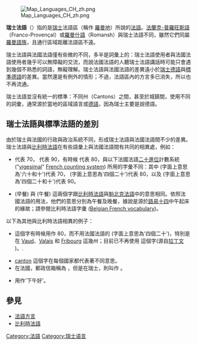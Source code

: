 [[File:Map_Languages_CH_zh.png|thumb]]

'''瑞士法語'''（{{lang-fr|français de Suisse}}）指的是[[瑞士|瑞士]]法語區（稱作 [[羅曼地|羅曼地]]）所說的[[法語|法語]]。[[法蘭克-普羅旺斯語|法蘭克-普羅旺斯語]]（Franco-Provençal）或[[羅曼什語|羅曼什語]]（Romansh）與瑞士法語不同，雖然它們同屬[[羅曼語族|羅曼語族]]，且通行區域距離法語區不遠。

瑞士法語與法國法語僅有些微的不同，多半是詞彙上的：瑞士法語使用者與法國法語使用者幾乎可以無障礙的交流，而說法國法語的人聽瑞士法語講話時可能只會遇到幾個不熟悉的詞語，無礙理解。瑞士法語與法國法語的差異遠小於[[瑞士德語|瑞士德語]]與[[標準德語|標準德語]]的差異。當然還是有例外的情形；不過，法語區內的方言多已消失，所以也不再流通。

瑞士法語並沒有統一的標準：不同州（Cantons）之間，甚至於城鎮間，使用不同的詞彙，通常源於當地的區域語言或[[德語|德語]]，因為瑞士主要是說德語。

== 瑞士法語與標準法語的差別 ==
由於瑞士與法國的行政與政治系統不同，形成瑞士法語與法國法語間不少的差異。瑞士法語與[[比利時法語|比利時法語]]在有些語彙上與法國法語間有共同的相異處，例如：
* {{lang|fr-CH|''septante''}} 代表 70，{{lang|fr-CH|''nonante''}} 代表 90，有時候 {{lang|fr-CH|''huitante''}} 代表 80，與以下法國法語[[二十進位|二十進位]]計數系統 ("[[vigesimal|vigesimal]]" [[French_language#Numerals|French counting system]]) 所用的字彙不同：其中 {{lang|fr|''soixante-dix''}} (字面上意思為'六十和十')代表 70，{{lang|fr|''quatre-vingt''}} (字面上意思為'四個二十')代表 80，以及{{lang|fr|''quatre-vingt-dix''}} (字面上意思為'四個二十和十')代表 90。
* {{lang|fr|''déjeuner''}} (早餐) 與 {{lang|fr|''dîner''}} (午餐) 這兩個字跟[[比利時法語|比利時法語]]與[[魁北克法語|魁北克法語]]中的意思相同。依照法國法語的用法，他們的意思分別為午餐及晚餐，據說是源於[[路易十四|路易十四]]中午起床的緣故{{Fact|time=2009-5-2}}；請參閱比利時法語字彙 ([[Belgian_French#Vocabulary|Belgian French vocabulary]])。
以下為其他與比利時法語相異的例子：
* {{lang|fr-CH|''huitante''}} 這個字有時候用作 80，而不用法國法語的 {{lang|fr|''quatre-vingts''}} (字面上意思為'四個二十')，特別是在 [[Vaud|Vaud]]、[[Valais|Valais]] 和 [[Fribourg|Fribourg]] 這幾州；目前已不再使用 {{lang|fr-CH|''octante''}} 這個字(源自[[拉丁文|拉丁文]] {{lang|la|''octaginta''}})。.
* [[Canton_(subnational_entity)|canton]] 這個字在每個國家都代表著不同意思。
* 在法國，郵政信箱稱為 {{lang|fr|''boîte postale (BP)''}}，但是在瑞士，則叫作 {{lang|fr-CH|case postale (CP)''}}。
* {{lang|fr-CH|''bon après-midi''}} 用作'下午好'。

==參見==
*[[法語方言|法語方言]]
*[[比利時法語|比利時法語]]

{{French dialects}}

[[Category:法語|Category:法語]]
[[Category:瑞士语言|Category:瑞士语言]]